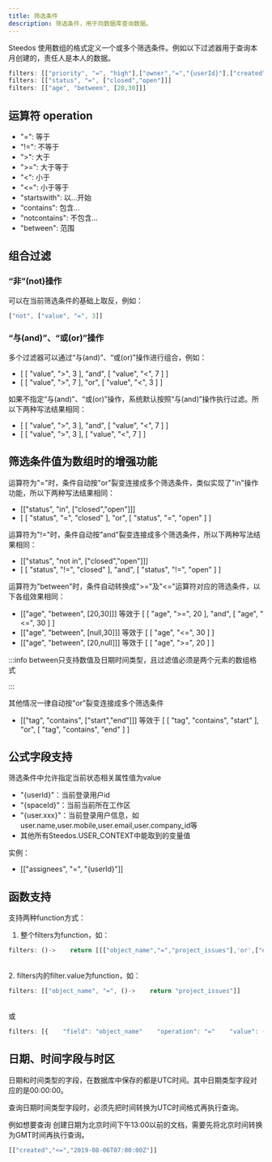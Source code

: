 ```yaml
---
title: 筛选条件
description: 筛选条件，用于向数据库查询数据。
---
```


Steedos 使用数组的格式定义一个或多个筛选条件。例如以下过滤器用于查询本月创建的，责任人是本人的数据。

```javascript
filters: [["priority", "=", "high"],["owner","=","{userId}"],["created", "=", this_month]]
filters: [["status", "=", ["closed","open"]]]
filters: [["age", "between", [20,30]]]
```


## 运算符 operation

* "=": 等于
* "!=": 不等于
* ">": 大于
* ">=": 大于等于
* "<": 小于
* "<=": 小于等于
* "startswith": 以...开始
* "contains": 包含...
* "notcontains": 不包含...
* "between": 范围

## 组合过滤

### “非”(not)操作

可以在当前筛选条件的基础上取反，例如：

```javascript
["not", ["value", "=", 3]]
```


### “与(and)”、“或(or)”操作

多个过滤器可以通过“与(and)”、“或(or)”操作进行组合，例如：

* \[ \[ "value", ">", 3 \], "and", \[ "value", "<", 7 \] \]
* \[ \[ "value", ">", 7 \], "or", \[ "value", "<", 3 \] \]

如果不指定“与(and)”、“或(or)”操作，系统默认按照“与(and)”操作执行过滤。所以下两种写法结果相同：

* \[ \[ "value", ">", 3 \], "and", \[ "value", "<", 7 \] \]
* \[ \[ "value", ">", 3 \], \[ "value", "<", 7 \] \]

## 筛选条件值为数组时的增强功能

运算符为"="时，条件自动按"or"裂变连接成多个筛选条件，类似实现了"in"操作功能，所以下两种写法结果相同：

* \[\["status", "in", \["closed","open"\]\]\]
* \[ \[ "status", "=", "closed" \], "or", \[ "status", "=", "open" \] \]

运算符为"!="时，条件自动按"and"裂变连接成多个筛选条件，所以下两种写法结果相同：

* \[\["status", "not in", \["closed","open"\]\]\]
* \[ \[ "status", "!=", "closed" \], "and", \[ "status", "!=", "open" \] \]

运算符为"between"时，条件自动转换成">="及"<="运算符对应的筛选条件，以下各组效果相同：

* \[\["age", "between", \[20,30\]\]\] 等效于 \[ \[ "age", ">=", 20 \], "and", \[ "age", "<=", 30 \] \]
* \[\["age", "between", \[null,30\]\]\] 等效于 \[ \[ "age", "<=", 30 \] \]
* \[\["age", "between", \[20,null\]\]\] 等效于 \[ \[ "age", ">=", 20 \] \]



:::info
between只支持数值及日期时间类型，且过滤值必须是两个元素的数组格式

:::

其他情况一律自动按"or"裂变连接成多个筛选条件

* \[\["tag", "contains", \["start","end"\]\]\] 等效于 \[ \[ "tag", "contains", "start" \], "or", \[ "tag", "contains", "end" \] \]

## 公式字段支持

筛选条件中允许指定当前状态相关属性值为value

* "{userId}"：当前登录用户id
* "{spaceId}"：当前当前所在工作区
* "{user.xxx}"：当前登录用户信息，如user.name,user.mobile,user.email,user.company_id等
* 其他所有Steedos.USER_CONTEXT中能取到的变量值

实例：

* \[\["assignees", "=", "{userId}"\]\]

## 函数支持

支持两种function方式：

1. 整个filters为function，如：

```javascript
filters: ()->    return [[["object_name","=","project_issues"],'or',["object_name","=","tasks"]]]
```

\
2\. filters内的filter.value为function，如：

```javascript
filters: [["object_name", "=", ()->    return "project_issues"]]
```

\
或

```javascript
filters: [{    "field": "object_name"    "operation": "="    "value": ()->        return "project_issues"}]
```


## 日期、时间字段与时区

日期和时间类型的字段，在数据库中保存的都是UTC时间。其中日期类型字段对应的是00:00:00。

查询日期时间类型字段时，必须先把时间转换为UTC时间格式再执行查询。

例如想要查询 创建日期为北京时间下午13:00以前的文档，需要先将北京时间转换为GMT时间再执行查询。

```javascript
[["created","<=","2019-08-06T07:00:00Z"]]
```


